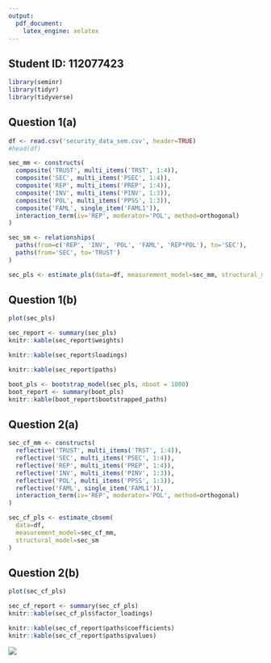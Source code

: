 ```yaml
---
output:
  pdf_document:
    latex_engine: xelatex
---
```


## Student ID: 112077423

```r
library(seminr)
library(tidyr)
library(tidyverse)
```

## Question 1(a)

```r
df <- read.csv('security_data_sem.csv', header=TRUE)
#head(df)
```

```r
sec_mm <- constructs(
  composite('TRUST', multi_items('TRST', 1:4)),
  composite('SEC', multi_items('PSEC', 1:4)),
  composite('REP', multi_items('PREP', 1:4)),
  composite('INV', multi_items('PINV', 1:3)),
  composite('POL', multi_items('PPSS', 1:3)),
  composite('FAML', single_item('FAML1')),
  interaction_term(iv='REP', moderator='POL', method=orthogonal)
)

sec_sm <- relationships(
  paths(from=c('REP', 'INV', 'POL', 'FAML', 'REP*POL'), to='SEC'),
  paths(from='SEC', to='TRUST')
)

sec_pls <- estimate_pls(data=df, measurement_model=sec_mm, structural_model=sec_sm)
```

## Question 1(b)

```r
plot(sec_pls)
```

```r
sec_report <- summary(sec_pls)
knitr::kable(sec_report$weights)
```

```r
knitr::kable(sec_report$loadings)
```

```r
knitr::kable(sec_report$paths)
```

```r
boot_pls <- bootstrap_model(sec_pls, nboot = 1000)
boot_report <- summary(boot_pls)
knitr::kable(boot_report$bootstrapped_paths)
```

## Question 2(a)

```r
sec_cf_mm <- constructs(
  reflective('TRUST', multi_items('TRST', 1:4)),
  reflective('SEC', multi_items('PSEC', 1:4)),
  reflective('REP', multi_items('PREP', 1:4)),
  reflective('INV', multi_items('PINV', 1:3)),
  reflective('POL', multi_items('PPSS', 1:3)),
  reflective('FAML', single_item('FAML1')),
  interaction_term(iv='REP', moderator='POL', method=orthogonal)
)

sec_cf_pls <- estimate_cbsem(
  data=df,
  measurement_model=sec_cf_mm,
  structural_model=sec_sm
)
```

## Question 2(b)

```r
plot(sec_cf_pls)
```

```r
sec_cf_report <- summary(sec_cf_pls)
knitr::kable(sec_cf_pls$factor_loadings)
```

```r
knitr::kable(sec_cf_report$paths$coefficients)
knitr::kable(sec_cf_report$paths$pvalues)
```

![](pls.jpg)